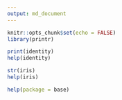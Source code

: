 ```yaml
---
output: md_document
---
```


```r
knitr::opts_chunk$set(echo = FALSE)
library(printr)
```


```r
print(identity)
help(identity)
```

```r
str(iris)
help(iris)
```

```r
help(package = base)
```

